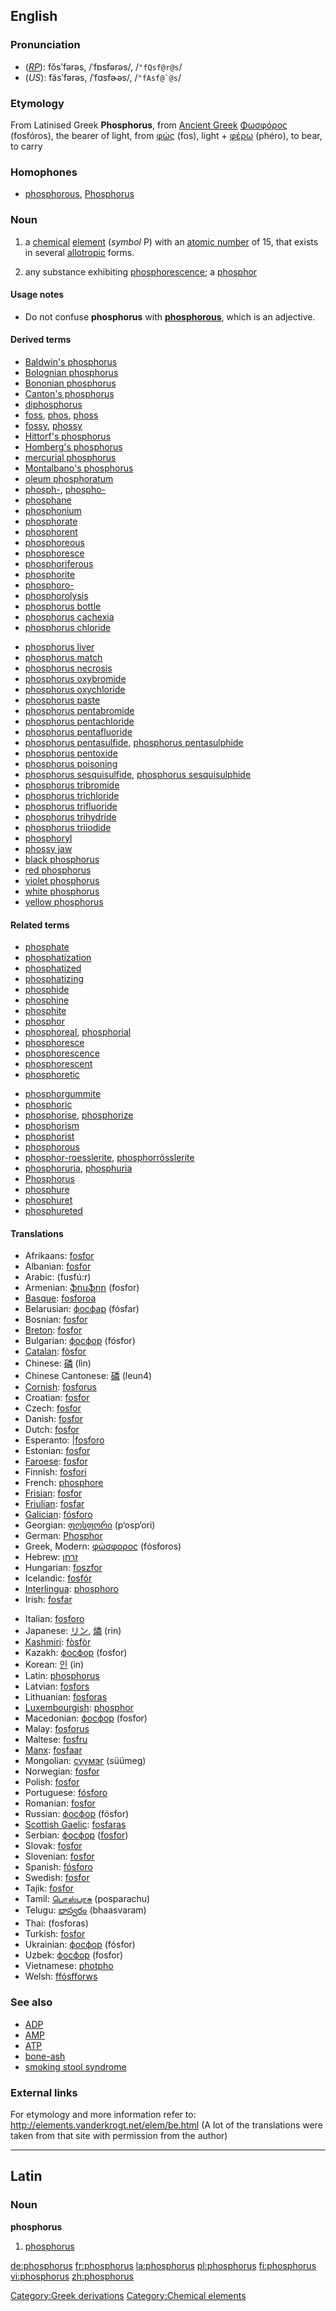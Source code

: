 {{see|Phosphorus}}
==English==
{{elements|P|silicon|Si|sulfur|S}}
===Pronunciation===
*(''[[RP]]''): fŏsʹfərəs, /ˈfɒsfərəs/, /<tt>"fQsf@r@s</tt>/
*(''US''): fäsʹfərəs, /ˈfɑsfɚəs/, /<tt>"fAsf@`@s</tt>/

===Etymology===
[[Category:Greek derivations]]
From Latinised Greek '''Phosphorus''', from [[Ancient Greek]] [[Φωσφόρος]] (fosfóros), the bearer of light, from [[φώς]] (fos), light + [[φέρω]] (phéro), to bear, to carry

===Homophones===
*[[phosphorous]], [[Phosphorus]]

=== Noun ===
{{en-noun|-}}
{{wikipedia}}

#{{chemistry}} a [[chemical]] [[element]] (''symbol'' P) with an [[atomic number]] of 15, that exists in several [[allotropic]] forms.
#{{obsolete}} any substance exhibiting [[phosphorescence]]; a [[phosphor]]

====Usage notes====
*Do not confuse '''phosphorus''' with '''[[phosphorous]]''', which is an adjective.

====Derived terms====
{{top2}}
*[[Baldwin's phosphorus]]
*[[Bolognian phosphorus]]
*[[Bononian phosphorus]]
*[[Canton's phosphorus]]
*[[diphosphorus]]
*[[foss]], [[phos]], [[phoss]]
*[[fossy]], [[phossy]]
*[[Hittorf's phosphorus]]
*[[Homberg's phosphorus]]
*[[mercurial phosphorus]]
*[[Montalbano's phosphorus]]
*[[oleum phosphoratum]]
*[[phosph-]], [[phospho-]]
*[[phosphane]]
*[[phosphonium]]
*[[phosphorate]]
*[[phosphorent]]
*[[phosphoreous]]
*[[phosphoresce]]
*[[phosphoriferous]]
*[[phosphorite]]
*[[phosphoro-]]
*[[phosphorolysis]]
*[[phosphorus bottle]]
*[[phosphorus cachexia]]
*[[phosphorus chloride]]
{{mid2}}
*[[phosphorus liver]]
*[[phosphorus match]]
*[[phosphorus necrosis]]
*[[phosphorus oxybromide]]
*[[phosphorus oxychloride]]
*[[phosphorus paste]]
*[[phosphorus pentabromide]]
*[[phosphorus pentachloride]]
*[[phosphorus pentafluoride]]
*[[phosphorus pentasulfide]], [[phosphorus pentasulphide]]
*[[phosphorus pentoxide]]
*[[phosphorus poisoning]]
*[[phosphorus sesquisulfide]], [[phosphorus sesquisulphide]]
*[[phosphorus tribromide]]
*[[phosphorus trichloride]]
*[[phosphorus trifluoride]]
*[[phosphorus trihydride]]
*[[phosphorus triiodide]]
*[[phosphoryl]]
*[[phossy jaw]]
*[[black phosphorus]]
*[[red phosphorus]]
*[[violet phosphorus]]
*[[white phosphorus]]
*[[yellow phosphorus]]
{{bottom}}

====Related terms====
{{top2}}
*[[phosphate]]
*[[phosphatization]]
*[[phosphatized]]
*[[phosphatizing]]
*[[phosphide]]
*[[phosphine]]
*[[phosphite]]
*[[phosphor]]
*[[phosphoreal]], [[phosphorial]]
*[[phosphoresce]]
*[[phosphorescence]]
*[[phosphorescent]]
*[[phosphoretic]]
{{mid2}}
*[[phosphorgummite]]
*[[phosphoric]]
*[[phosphorise]], [[phosphorize]]
*[[phosphorism]]
*[[phosphorist]]
*[[phosphorous]]
*[[phosphor-roesslerite]], [[phosphorrösslerite]]
*[[phosphoruria]], [[phosphuria]]
*[[Phosphorus]]<!--in Greek mythology-->
*[[phosphure]]
*[[phosphuret]]
*[[phosphureted]]
{{bottom}}

====Translations====
{{top}}
*Afrikaans: [[fosfor#Afrikaans|fosfor]]
*Albanian: [[fosfor#Albanian|fosfor]]
*Arabic: {{ARchar|[[فوسفور]]}} (fusfú:r) {{m}}
*Armenian: [[ֆոսֆոր]] (fosfor)
*[[Basque]]: [[fosforoa]]
*Belarusian: [[фосфар]] (fósfar) {{m}}
*Bosnian: [[fosfor#Bosnian|fosfor]]
*[[Breton]]: [[fosfor#Breton|fosfor]] {{m}}
*Bulgarian: [[фосфор]] (fósfor) {{m}}
*[[Catalan]]: [[fòsfor]]
*Chinese: [[磷]] (lìn)
*Chinese Cantonese: [[磷]] (leun4)
*[[Cornish]]: [[fosforus]]
*Croatian: [[fosfor#Croatian|fosfor]] {{m}}
*Czech: [[fosfor#Czech|fosfor]] {{m}}
*Danish: [[fosfor#Danish|fosfor]]
*Dutch: [[fosfor#Dutch|fosfor]] {{n}}
*Esperanto: [[fosforo#Esperanto||fosforo]]
*Estonian: [[fosfor#Estonian|fosfor]]
*[[Faroese]]: [[fosfor#Faroese|fosfor]]
*Finnish: [[fosfori]]
*French: [[phosphore]] {{m}}
*[[Frisian]]: [[fosfor#Frisian|fosfor]]
*[[Friulian]]: [[fosfar]]
*[[Galician]]: [[fósforo]]
*Georgian: [[ფოსფორი]] (p‘osp‘ori)
*German: [[Phosphor]] {{m}}
*Greek, Modern: [[φώσφορος]] (fόsforos) {{m}}
*Hebrew: [[זרחן]] {{Unicode|(zarḥan)}}
*Hungarian: [[foszfor]]
*Icelandic: [[fosfór]]
*[[Interlingua]]: [[phosphoro]]
*Irish: [[fosfar]]
{{mid}}
*Italian: [[fosforo#Italian|fosforo]] {{m}}
*Japanese: [[リン]], [[燐]] (rin)
*[[Kashmiri]]: [[fòsfòr]]
*Kazakh: [[фосфор]] (fosfor)
*Korean: [[인]] (in)
*Latin: [[phosphorus#Latin|phosphorus]] {{m}}
*Latvian: [[fosfors]]
*Lithuanian: [[fosforas]]
*[[Luxembourgish]]: [[phosphor]]
*Macedonian: [[фосфор]] (fosfor) {{m}}
*Malay: [[fosforus]]
*Maltese: [[fosfru]]
*[[Manx]]: [[fosfaar]]
*Mongolian: [[сүүмэг]] (süümeg)
*Norwegian: [[fosfor#Norwegian|fosfor]]
*Polish: [[fosfor#Polish|fosfor]] {{m}}
*Portuguese: [[fósforo]] {{m}}
*Romanian: [[fosfor#Romanian|fosfor]] {{n}}
*Russian: [[фосфор]] (fósfor) {{m}}
*[[Scottish Gaelic]]: [[fosfaras]]
*Serbian: [[фосфор]] ([[fosfor#Serbian|fosfor]]) {{m}}
*Slovak: [[fosfor#Slovak|fosfor]] {{m}}
*Slovenian: [[fosfor#Slovenian|fosfor]]
*Spanish: [[fósforo]] {{m}}
*Swedish: [[fosfor#Swedish|fosfor]]
*Tajik: [[fosfor#Tajik|fosfor]]
*Tamil: [[பொஸ்பரசு]] (posparachu)
*Telugu: [[భాస్వరం]] (bhaasvaram)
*Thai: {{THchar|[[ฟอสฟอรัส]]}} (fosforas)
*Turkish: [[fosfor#Turkish|fosfor]]
*Ukrainian: [[фосфор]] (fósfor) {{m}}
*Uzbek: [[фосфор]] (fosfor)
*Vietnamese: [[photpho]]
*Welsh: [[ffósfforws]]
{{bottom}}

===See also===
*[[ADP]]
*[[AMP]]
*[[ATP]]
*[[bone-ash]]
*[[smoking stool syndrome]]

===External links===
For etymology and more information refer to:
http://elements.vanderkrogt.net/elem/be.html
(A lot of the translations were taken from that site with permission from the author)

----
==Latin==
===Noun===
'''phosphorus''' {{m}}

#[[phosphorus#English|phosphorus]]

[[Category:Chemical elements]]

[[de:phosphorus]]
[[fr:phosphorus]]
[[la:phosphorus]]
[[pl:phosphorus]]
[[fi:phosphorus]]
[[vi:phosphorus]]
[[zh:phosphorus]]